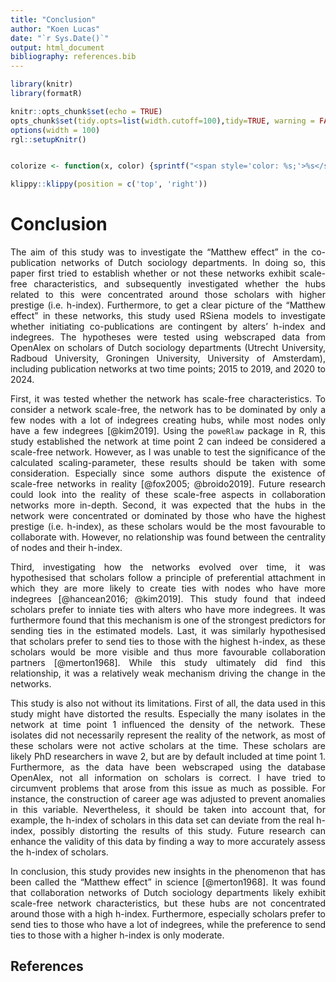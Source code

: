 ```yaml
---
title: "Conclusion"
author: "Koen Lucas"
date: "`r Sys.Date()`"
output: html_document
bibliography: references.bib
---
```


```{=html}
<style>
body {
text-align: justify}
</style>
```
```r

library(knitr)
library(formatR)

knitr::opts_chunk$set(echo = TRUE)
opts_chunk$set(tidy.opts=list(width.cutoff=100),tidy=TRUE, warning = FALSE, message = FALSE,comment = "#>", cache=FALSE, class.source=c("test"), class.output=c("test2"))
options(width = 100)
rgl::setupKnitr()


colorize <- function(x, color) {sprintf("<span style='color: %s;'>%s</span>", color, x) }
```

```r
klippy::klippy(position = c('top', 'right'))
```

# Conclusion

The aim of this study was to investigate the "Matthew effect" in the co-publication networks of Dutch sociology departments. In doing so, this paper first tried to establish whether or not these networks exhibit scale-free characteristics, and subsequently investigated whether the hubs related to this were concentrated around those scholars with higher prestige (i.e. h-index). Furthermore, to get a clear picture of the "Matthew effect" in these networks, this study used RSiena models to investigate whether initiating co-publications are contingent by alters' h-index and indegrees. The hypotheses were tested using webscraped data from OpenAlex on scholars of Dutch sociology departments (Utrecht University, Radboud University, Groningen University, University of Amsterdam), including publication networks at two time points; 2015 to 2019, and 2020 to 2024.

First, it was tested whether the network has scale-free characteristics. To consider a network scale-free, the network has to be dominated by only a few nodes with a lot of indegrees creating hubs, while most nodes only have a few indegrees [@kim2019]. Using the `poweRlaw` package in R, this study established the network at time point 2 can indeed be considered a scale-free network. However, as I was unable to test the significance of the calculated scaling-parameter, these results should be taken with some consideration. Especially since some authors dispute the existence of scale-free networks in reality [@fox2005; @broido2019]. Future research could look into the reality of these scale-free aspects in collaboration networks more in-depth. Second, it was expected that the hubs in the network were concentrated or dominated by those who have the highest prestige (i.e. h-index), as these scholars would be the most favourable to collaborate with. However, no relationship was found between the centrality of nodes and their h-index.

Third, investigating how the networks evolved over time, it was hypothesised that scholars follow a principle of preferential attachment in which they are more likely to create ties with nodes who have more indegrees [@hancean2016; @kim2019]. This study found that indeed scholars prefer to inniate ties with alters who have more indegrees. It was furthermore found that this mechanism is one of the strongest predictors for sending ties in the estimated models. Last, it was similarly hypothesised that scholars prefer to send ties to those with the highest h-index, as these scholars would be more visible and thus more favourable collaboration partners [@merton1968]. While this study ultimately did find this relationship, it was a relatively weak mechanism driving the change in the networks.

This study is also not without its limitations. First of all, the data used in this study might have distorted the results. Especially the many isolates in the network at time point 1 influenced the density of the network. These isolates did not necessarily represent the reality of the network, as most of these scholars were not active scholars at the time. These scholars are likely PhD researchers in wave 2, but are by default included at time point 1. Furthermore, as the data have been webscraped using the database OpenAlex, not all information on scholars is correct. I have tried to circumvent problems that arose from this issue as much as possible. For instance, the construction of career age was adjusted to prevent anomalies in this variable. Nevertheless, it should be taken into account that, for example, the h-index of scholars in this data set can deviate from the real h-index, possibly distorting the results of this study. Future research can enhance the validity of this data by finding a way to more accurately assess the h-index of scholars.

In conclusion, this study provides new insights in the phenomenon that has been called the "Matthew effect" in science [@merton1968]. It was found that collaboration networks of Dutch sociology departments likely exhibit scale-free network characteristics, but these hubs are not concentrated around those with a high h-index. Furthermore, especially scholars prefer to send ties to those who have a lot of indegrees, while the preference to send ties to those with a higher h-index is only moderate.

## References
